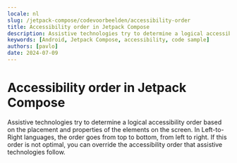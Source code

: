 ```yaml
---
locale: nl
slug: /jetpack-compose/codevoorbeelden/accessibility-order
title: Accessibility order in Jetpack Compose
description: Assistive technologies try to determine a logical accessibility order based on the placement and properties of the elements on the screen.
keywords: [Android, Jetpack Compose, accessibility, code sample]
authors: [pavlo]
date: 2024-07-09
---
```


# Accessibility order in Jetpack Compose

Assistive technologies try to determine a logical accessibility order based on the placement and properties of the elements on the screen. In Left-to-Right languages, the order goes from top to bottom, from left to right. If this order is not optimal, you can override the accessibility order that assistive technologies follow.

<CodeSample id="accessibility-order" framework="jetpack-compose" locale="nl"/>
